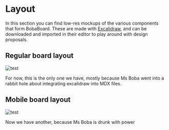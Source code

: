 # Layout

In this section you can find low-res mockups of the various components that form BobaBoard. These are made
with [Excalidraw](htttps://www.excalidraw.com), and can be downloaded and imported in their editor
to play around with design proposals.

## Regular board layout

![test](./board_background.excalidraw)

For now, this is the only one we have, mostly because Ms Boba went into a rabbit hole about integrating
excalidraw into MDX files.

## Mobile board layout

![test](./mobile-board.excalidraw)

Now we have another, because Ms Boba is drunk with power
